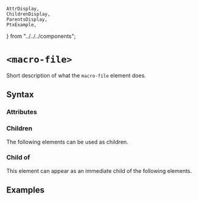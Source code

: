     AttrDisplay,
    ChildrenDisplay,
    ParentsDisplay,
    PtxExample,
} from "../../../components";

# `<macro-file>`

Short description of what the `macro-file` element does.

## Syntax

### Attributes

<AttrDisplay name="macro-file" />

### Children

The following elements can be used as children.

<ChildrenDisplay name="macro-file" />

### Child of

This element can appear as an immediate child of the following elements.

<ParentsDisplay name="macro-file" />

## Examples

    